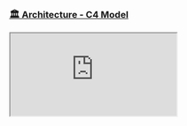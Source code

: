 
<Meta title="🏛 Architecture" />

### [🏛 Architecture - C4 Model](https://arch.mira.ly/view/index/)

<iframe
  title="Mira Monorepo Graph"
  className="mt-4 w-full h-full rounded-md border border-gray-700"
  src="https://arch.mira.ly/view/index/"
  allowFullScreen
></iframe>
